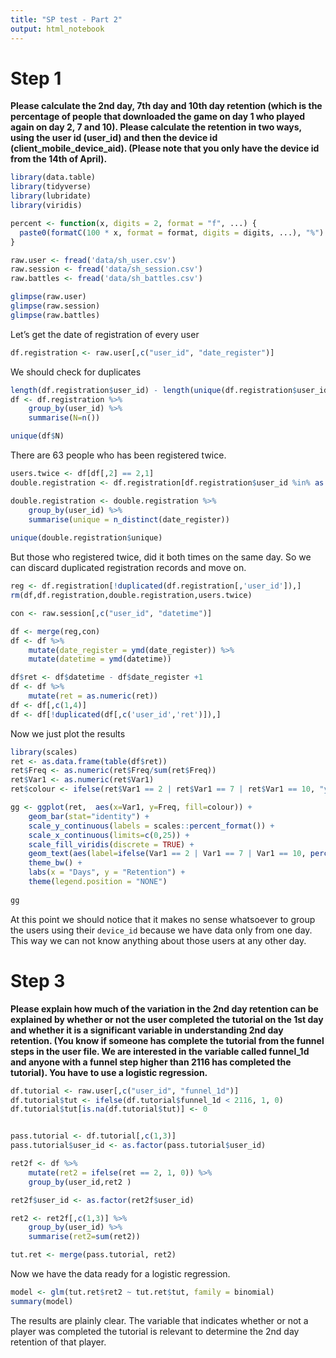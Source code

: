```yaml
---
title: "SP test - Part 2"
output: html_notebook
---
```


# Step 1

**Please calculate the 2nd day, 7th day and 10th day retention (which is the percentage of people that downloaded the game on day 1 who played again on day 2, 7 and 10). Please calculate the retention in two ways, using the user id (user_id) and then the device id (client_mobile_device_aid). (Please note that you only have the device id from the 14th of April).**

```r
library(data.table)
library(tidyverse)
library(lubridate)
library(viridis)

percent <- function(x, digits = 2, format = "f", ...) {
  paste0(formatC(100 * x, format = format, digits = digits, ...), "%")
}

raw.user <- fread('data/sh_user.csv')
raw.session <- fread('data/sh_session.csv')
raw.battles <- fread('data/sh_battles.csv')
```

```r
glimpse(raw.user)
glimpse(raw.session)
glimpse(raw.battles)
```

Let's get the date of registration of every user

```r
df.registration <- raw.user[,c("user_id", "date_register")]

```


We should check for duplicates
```r

length(df.registration$user_id) - length(unique(df.registration$user_id))
df <- df.registration %>% 
	group_by(user_id) %>% 
	summarise(N=n())

unique(df$N)
```

There are 63 people who has been registered twice.

```r
users.twice <- df[df[,2] == 2,1]
double.registration <- df.registration[df.registration$user_id %in% as.array(users.twice$user_id)]

double.registration <- double.registration %>% 
	group_by(user_id) %>% 
	summarise(unique = n_distinct(date_register))
	
unique(double.registration$unique)
```

But those who registered twice, did it both times on the same day. So we can discard duplicated registration records and move on.

```r
reg <- df.registration[!duplicated(df.registration[,'user_id']),]
rm(df,df.registration,double.registration,users.twice)
```

```r
con <- raw.session[,c("user_id", "datetime")]

df <- merge(reg,con)
df <- df %>% 
	mutate(date_register = ymd(date_register)) %>% 
	mutate(datetime = ymd(datetime))

df$ret <- df$datetime - df$date_register +1
df <- df %>% 
	mutate(ret = as.numeric(ret))
df <- df[,c(1,4)]
df <- df[!duplicated(df[,c('user_id','ret')]),]
```

Now we just plot the results

```r
library(scales)
ret <- as.data.frame(table(df$ret))
ret$Freq <- as.numeric(ret$Freq/sum(ret$Freq))
ret$Var1 <- as.numeric(ret$Var1)
ret$colour <- ifelse(ret$Var1 == 2 | ret$Var1 == 7 | ret$Var1 == 10, "yellow", "blue")

gg <- ggplot(ret,  aes(x=Var1, y=Freq, fill=colour)) +
	geom_bar(stat="identity") +
	scale_y_continuous(labels = scales::percent_format()) +
	scale_x_continuous(limits=c(0,25)) +
	scale_fill_viridis(discrete = TRUE) +
	geom_text(aes(label=ifelse(Var1 == 2 | Var1 == 7 | Var1 == 10, percent(round(Freq, digits= 4)), "")), vjust = -0.4, hjust = +0.35, size = 4) +
	theme_bw() +
	labs(x = "Days", y = "Retention") +
	theme(legend.position = "NONE")
	
gg
```

At this point we should notice that it makes no sense whatsoever to group the users using their `device_id` because we have data only from one day. This way we can not know anything about those users at any other day.

# Step 3

**Please explain how much of the variation in the 2nd day retention can be explained by
whether or not the user completed the tutorial on the 1st day and whether it is a significant variable
in understanding 2nd day retention. (You know if someone has complete the tutorial from the funnel
steps in the user file. We are interested in the variable called funnel_1d and anyone with a funnel
step higher than 2116 has completed the tutorial). You have to use a logistic regression.**

```r
df.tutorial <- raw.user[,c("user_id", "funnel_1d")]
df.tutorial$tut <- ifelse(df.tutorial$funnel_1d < 2116, 1, 0)
df.tutorial$tut[is.na(df.tutorial$tut)] <- 0


pass.tutorial <- df.tutorial[,c(1,3)]
pass.tutorial$user_id <- as.factor(pass.tutorial$user_id)

ret2f <- df %>% 
	mutate(ret2 = ifelse(ret == 2, 1, 0)) %>% 
	group_by(user_id,ret2 )

ret2f$user_id <- as.factor(ret2f$user_id)

ret2 <- ret2f[,c(1,3)] %>% 
	group_by(user_id) %>% 
	summarise(ret2=sum(ret2))

tut.ret <- merge(pass.tutorial, ret2)
```

Now we have the data ready for a logistic regression.

```r
model <- glm(tut.ret$ret2 ~ tut.ret$tut, family = binomial)
summary(model)
```

The results are plainly clear. The variable that indicates whether or not a player was completed the tutorial is relevant to determine the 2nd day retention of that player.